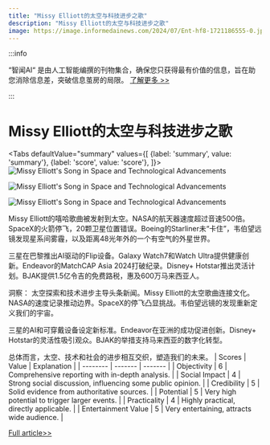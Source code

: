 ```yaml
---
title: "Missy Elliott的太空与科技进步之歌"
description: "Missy Elliott的太空与科技进步之歌"
image: https://image.informedainews.com/2024/07/Ent-hf8-1721186555-0.jpg
---
```



:::info

“智闻AI“ 是由人工智能编撰的刊物集合，确保您只获得最有价值的信息，旨在助您消除信息差，突破信息茧房的局限。  [了解更多 >>](/)

:::

# Missy Elliott的太空与科技进步之歌


<Tabs
	defaultValue="summary"
	values={[
	{label: 'summary', value: 'summary'},
	{label: 'score', value: 'score'},
]}>
<TabItem value="summary">
<img
  src="https://image.informedainews.com/2024/07/Ent-hf8-1721186555-0.jpg"
  alt="Missy Elliott's Song in Space and Technological Advancements"
/>

<img
  src="https://image.informedainews.com/2024/07/Ent-OCF-1721186555-1.jpg"
  alt="Missy Elliott's Song in Space and Technological Advancements"
/>

<img
  src="https://image.informedainews.com/2024/07/Ent-LRi-1721186555-2.jpg"
  alt="Missy Elliott's Song in Space and Technological Advancements"
/>



Missy Elliott的嘻哈歌曲被发射到太空。NASA的航天器速度超过音速500倍。SpaceX的火箭停飞，20颗卫星位置错误。Boeing的Starliner未“卡住”，韦伯望远镜发现星系间雾霾，以及距离48光年外的一个有空气的外星世界。

三星在巴黎推出AI驱动的Flip设备。Galaxy Watch7和Watch Ultra提供健康创新。Endeavor的MatchCAP Asia 2024打破纪录。Disney+ Hotstar推出灵活计划。BJAK提供1.5亿令吉的免费路税，惠及600万马来西亚人。

洞察：
太空探索和技术进步主导头条新闻。Missy Elliott的太空歌曲连接文化。NASA的速度记录推动边界。SpaceX的停飞凸显挑战。韦伯望远镜的发现重新定义我们的宇宙。

三星的AI和可穿戴设备设定新标准。Endeavor在亚洲的成功促进创新。Disney+ Hotstar的灵活性吸引观众。BJAK的举措支持马来西亚的数字化转型。

总体而言，太空、技术和社会的进步相互交织，塑造我们的未来。
</TabItem>
<TabItem value="score">
	| Scores     | Value   | Explanation |
	| -------- | ------- | ------- |
	| Objectivity  | 6    | Comprehensive reporting with in-depth analysis.    |
	| Social Impact | 4     | Strong social discussion, influencing some public opinion.    |
	| Credibility    | 5    | Solid evidence from authoritative sources.    |
	| Potential    | 5    | Very high potential to trigger larger events.    |
	| Practicality    | 4    | Highly practical, directly applicable.    |
	| Entertainment Value    | 5    | Very entertaining, attracts wide audience.    |
</TabItem>
</Tabs>

[Full article>>](https://sea.mashable.com/space/33435/the-first-hip-hop-song-beamed-into-space-congrats-missy-elliott)
